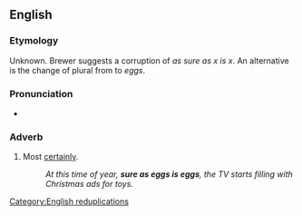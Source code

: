 ==English==

===Etymology===
Unknown. Brewer suggests a corruption of ''as sure as x is x''.  An alternative is the change of plural from {{etyl|enm|en}} {{m|enm|eyren}} to ''eggs''. <!--seems very unlikely, please source or remove-->

===Pronunciation===
* {{audio|en|En-au-sure as eggs is eggs.ogg|Audio (AU)}}

===Adverb===
{{en-adv|-}}

# {{lb|en|simile|colloquial}} Most [[certainly]].
#: ''At this time of year, '''sure as eggs is eggs''', the TV starts filling with Christmas ads for toys.''

[[Category:English reduplications]]